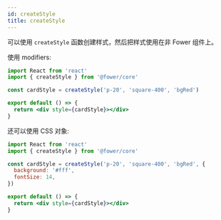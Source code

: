 ```yaml
---
id: createStyle
title: createStyle
---
```


可以使用 `createStyle` 函数创建样式，然后把样式使用在非 Fower 组件上。

使用 modifiers:

```jsx
import React from 'react'
import { createStyle } from '@fower/core'

const cardStyle = createStyle('p-20', 'square-400', 'bgRed')

export default () => {
  return <div style={cardStyle}></div>
}
```

还可以使用 CSS 对象:

```jsx
import React from 'react'
import { createStyle } from '@fower/core'

const cardStyle = createStyle('p-20', 'square-400', 'bgRed', {
  background: '#fff',
  fontSize: 14,
})

export default () => {
  return <div style={cardStyle}></div>
}
```
